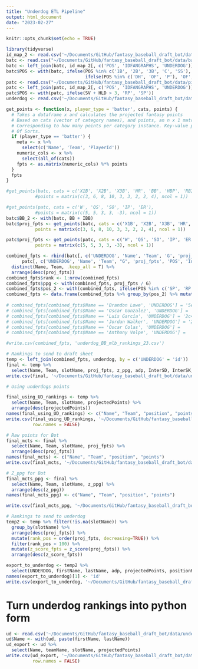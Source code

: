 ```yaml
---
title: "Underdog ETL Pipeline"
output: html_document
date: "2023-02-27"
---
```


```r
knitr::opts_chunk$set(echo = TRUE)
```

```r
library(tidyverse)
id_map_2 <- read.csv('~/Documents/GitHub/fantasy_baseball_draft_bot/data/id_map_2.csv')
batc <- read.csv("~/Documents/GitHub/fantasy_baseball_draft_bot/data/bat_atc_23.csv")
batc <- left_join(batc, id_map_2[, c('POS', 'IDFANGRAPHS', 'UNDERDOG')], by = c('PlayerId' = 'IDFANGRAPHS'))
batc$POS <- with(batc, ifelse(POS %in% c('1B', '2B', '3B', 'C', 'SS'), 'IF',
                              ifelse(POS %in% c('DH', 'OF', 'P'), 'OF', POS)))
patc <- read.csv("~/Documents/GitHub/fantasy_baseball_draft_bot/data/pitch_atc_23.csv")
patc <- left_join(patc, id_map_2[, c('POS', 'IDFANGRAPHS', 'UNDERDOG')], by = c('PlayerId' = 'IDFANGRAPHS')) 
patc$POS <- with(patc, ifelse(SV + HLD > 3, 'RP', 'SP'))
underdog <- read.csv('~/Documents/GitHub/fantasy_baseball_draft_bot/data/underdog_rankings_raw.csv')

```

```r
get_points <- function(x, player_type = 'batter', cats, points) {
  # Takes a dataframe x and calculates the projected fantasy points
  # Based on cats (vector of category names), and points, an n x 1 matrix
  # Corresponding to how many points per category instance. Key-value pairs
  # Of Sorts.
  if (player_type == 'batter') {
    meta <- x %>% 
      select(c('Name', 'Team', 'PlayerId'))
    numeric_cols <- x %>% 
      select(all_of(cats))
    fpts <- as.matrix(numeric_cols) %*% points
  }
  fpts
}

#get_points(batc, cats = c('X1B', 'X2B', 'X3B', 'HR', 'BB', 'HBP', 'RBI', 'R', 'SB'),
           #points = matrix(c(3, 6, 8, 10, 3, 3, 2, 2, 4), ncol = 1))

#get_points(patc, cats = c('W', 'QS', 'SO', 'IP', 'ER'),
           #points = matrix(c(5, 5, 3, 3, -3), ncol = 1))
batc$BB_2 <- with(batc, BB + IBB)
batc$proj_fpts <- get_points(batc, cats = c('X1B', 'X2B', 'X3B', 'HR', 'BB_2', 'HBP', 'RBI', 'R', 'SB'),
           points = matrix(c(3, 6, 8, 10, 3, 3, 2, 2, 4), ncol = 1))

patc$proj_fpts <- get_points(patc, cats = c('W', 'QS', 'SO', 'IP', 'ER'),
           points = matrix(c(5, 5, 3, 3, -3), ncol = 1))
```

```r
combined_fpts <- rbind(batc[, c('UNDERDOG', 'Name', 'Team', 'G', 'proj_fpts', 'POS', 'InterSD', 'InterSK', 'IntraSD')],
      patc[, c('UNDERDOG', 'Name', 'Team', "G", 'proj_fpts', 'POS', 'InterSD', 'InterSK', 'IntraSD')]) %>% 
  distinct(Name, Team, .keep_all = T) %>% 
  arrange(desc(proj_fpts))
combined_fpts$rank <- 1:nrow(combined_fpts)
combined_fpts$ppg <- with(combined_fpts, proj_fpts / G)
combined_fpts$pos_2 <- with(combined_fpts, ifelse(POS %in% c('SP', 'RP'), 'P', ifelse(POS %in% c('IF', 'OF'), 'IF/OF', NA)))
combined_fpts <- data.frame(combined_fpts %>% group_by(pos_2) %>% mutate(z_ppg = z_score(ppg)))
                            
# combined_fpts[combined_fpts$Name == 'Brandon Lowe', 'UNDERDOG'] = '5e2a3754-118c-47a7-b81e-51fb0c1ec8f3'
# combined_fpts[combined_fpts$Name == 'Oscar Gonzalez', 'UNDERDOG'] = '44b1df17-224b-4fe3-98cd-dae156588aa6'
# combined_fpts[combined_fpts$Name == 'Luis García', 'UNDERDOG'] = '2c46371b-4141-4729-bbd4-cd3dff0a7bb6'
# combined_fpts[combined_fpts$Name == 'Jordan Walker', 'UNDERDOG'] = '2c46371b-4141-4729-bbd4-cd3dff0a7bb6'
# combined_fpts[combined_fpts$Name == 'Oscar Colas', 'UNDERDOG'] = 
# combined_fpts[combined_fpts$Name == 'Anthony Volpe', 'UNDERDOG'] = 

#write.csv(combined_fpts, 'underdog_BB_mlb_rankings_23.csv')

# Rankings to send to draft sheet
temp <- left_join(combined_fpts, underdog, by = c('UNDERDOG' = 'id'))
final <- temp %>%
  select(Name, Team, slotName, proj_fpts, z_ppg, adp, InterSD, InterSK, IntraSD, UNDERDOG)
write.csv(final, '~/Documents/GitHub/fantasy_baseball_draft_bot/data/underdog_BB_mlb_rankings_23.csv')

# Using underdogs points

final_using_UD_rankings <- temp %>%
  select(Name, Team, slotName, projectedPoints) %>% 
  arrange(desc(projectedPoints))
names(final_using_UD_rankings) <- c("Name", "Team", "position", "points")
write.csv(final_using_UD_rankings, '~/Documents/GitHub/fantasy_baseball_draft_bot/data/mcts_players_UD_proj.csv',
          row.names = FALSE)

# Raw points for Bot
final_mcts <- final %>%
  select(Name, Team, slotName, proj_fpts) %>% 
  arrange(desc(proj_fpts))
names(final_mcts) <- c("Name", "Team", "position", "points")
write.csv(final_mcts, '~/Documents/GitHub/fantasy_baseball_draft_bot/data/mcts_players.csv', row.names = FALSE)

# Z_ppg for Bot
final_mcts_ppg <- final %>%
  select(Name, Team, slotName, z_ppg) %>% 
  arrange(desc(z_ppg))
names(final_mcts_ppg) <- c("Name", "Team", "position", "points")

write.csv(final_mcts_ppg, '~/Documents/GitHub/fantasy_baseball_draft_bot/data/mcts_players_2.csv', row.names = FALSE)

# Rankings to send to underdog
temp2 <- temp %>% filter(!is.na(slotName)) %>%
  group_by(slotName) %>%
  arrange(desc(proj_fpts)) %>%
  mutate(rank_pos = order(proj_fpts, decreasing=TRUE)) %>% 
  filter(rank_pos < 100) %>%
  mutate(z_score_fpts = z_score(proj_fpts)) %>% 
  arrange(desc(z_score_fpts))

export_to_underdog <- temp2 %>% 
  select(UNDERDOG, firstName, lastName, adp, projectedPoints, positionRank, slotName, teamName, lineupStatus, byeWeek)
names(export_to_underdog)[1] <- 'id'
write.csv(export_to_underdog, '~/Documents/GitHub/fantasy_baseball_draft_bot/data/underdog_rankings_updated.csv', row.names = FALSE)
```

# Turn underdog rankings into python form

```r
ud <- read.csv('~/Documents/GitHub/fantasy_baseball_draft_bot/data/underdog_daily_data/raw/opening day.csv')
ud$Name <- with(ud, paste(firstName, lastName))
ud_export <- ud %>% 
  select(Name, teamName, slotName, projectedPoints)
write.csv(ud_export, '~/Documents/GitHub/fantasy_baseball_draft_bot/data/underdog_daily_data/cleaned/opening day.csv',
          row.names = FALSE)

```

